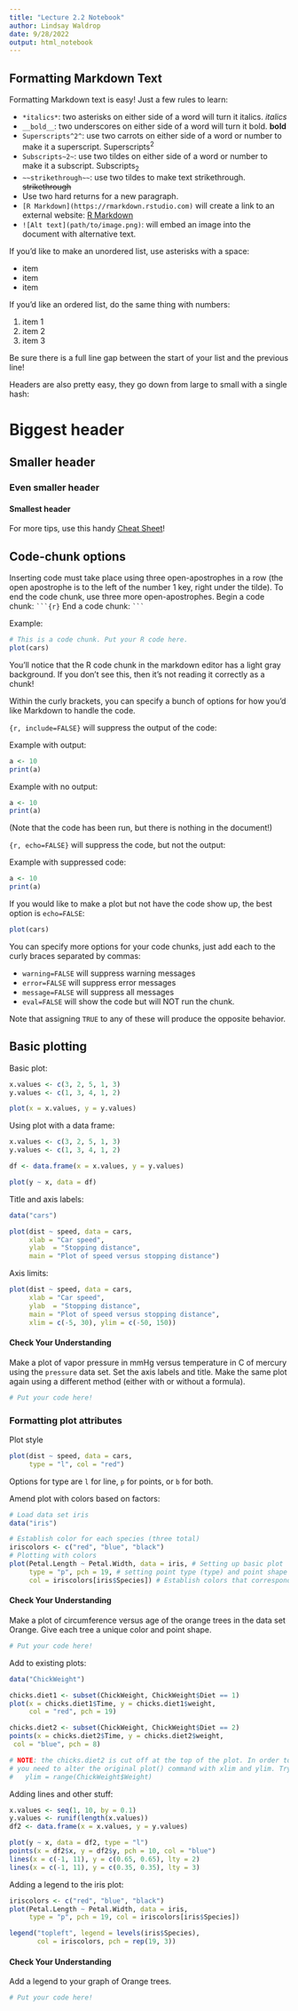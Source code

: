 ```yaml
---
title: "Lecture 2.2 Notebook"
author: Lindsay Waldrop
date: 9/28/2022
output: html_notebook
---
```


## Formatting Markdown Text 

Formatting Markdown text is easy! Just a few rules to learn: 

 * `*italics*`: two asterisks on either side of a word will turn it italics. *italics*
 * `__bold__`: two underscores on either side of a word will turn it bold. __bold__
 * `Superscripts^2^`: use two carrots on either side of a word or number to make it a superscript. Superscripts^2^
 * `Subscripts~2~`: use two tildes on either side of a word or number to make it a subscript. Subscripts~2~
 * `~~strikethrough~~`: use two tildes to make text strikethrough. ~~strikethrough~~
 * Use two hard returns for a new paragraph. 
 * `[R Markdown](https://rmarkdown.rstudio.com)` will create a link to an external website: [R Markdown](https://rmarkdown.rstudio.com)
 * `![Alt text](path/to/image.png)`: will embed an image into the document with alternative text. 
 
If you'd like to make an unordered list, use asterisks with a space: 

 * item
 * item
 * item 
 
If you'd like an ordered list, do the same thing with numbers: 

 1. item 1
 2. item 2
 3. item 3

Be sure there is a full line gap between the start of your list and the previous line! 

Headers are also pretty easy, they go down from large to small with a single hash: 

# Biggest header

## Smaller header

### Even smaller header 

#### Smallest header

For more tips, use this handy [Cheat Sheet](https://www.rstudio.com/wp-content/uploads/2015/02/rmarkdown-cheatsheet.pdf)!

## Code-chunk options

Inserting code must take place using three open-apostrophes in a row (the open apostrophe is to the left of the number 1 key, right under the tilde). To end the code chunk, use three more open-apostrophes. 
Begin a code chunk: ` ```{r}`
End a code chunk: ` ``` `

Example: 
```r
# This is a code chunk. Put your R code here.
plot(cars)
```

You'll notice that the R code chunk in the markdown editor has a light gray background. If you don't see this, then it's not reading it correctly as a chunk!

Within the curly brackets, you can specify a bunch of options for how you'd like Markdown to handle the code. 

`{r, include=FALSE}` will suppress the output of the code: 
 
Example with output:
```r
a <- 10
print(a)
```
 
Example with no output: 
```r
a <- 10
print(a)
```
(Note that the code has been run, but there is nothing in the document!)

`{r, echo=FALSE}` will suppress the code, but not the output:

Example with suppressed code: 
```r
a <- 10
print(a)
```

If you would like to make a plot but not have the code show up, the best option is `echo=FALSE`:

```r
plot(cars)
```

You can specify more options for your code chunks, just add each to the curly braces separated by commas: 

 * `warning=FALSE` will suppress warning messages
 * `error=FALSE` will suppress error messages
 * `message=FALSE` will suppress all messages
 * `eval=FALSE` will show the code but will NOT run the chunk.
 
Note that assigning `TRUE` to any of these will produce the opposite behavior. 
 

## Basic plotting 

Basic plot: 

```r
x.values <- c(3, 2, 5, 1, 3)
y.values <- c(1, 3, 4, 1, 2)

plot(x = x.values, y = y.values)
```

Using plot with a data frame: 

```r
x.values <- c(3, 2, 5, 1, 3)
y.values <- c(1, 3, 4, 1, 2)

df <- data.frame(x = x.values, y = y.values)

plot(y ~ x, data = df)
```

Title and axis labels: 

```r
data("cars")

plot(dist ~ speed, data = cars, 
     xlab = "Car speed",
     ylab  = "Stopping distance", 
     main = "Plot of speed versus stopping distance")
```

Axis limits: 

```r
plot(dist ~ speed, data = cars,
     xlab = "Car speed",
     ylab  = "Stopping distance",
     main = "Plot of speed versus stopping distance",
     xlim = c(-5, 30), ylim = c(-50, 150))
```

#### Check Your Understanding

Make a plot of vapor pressure in mmHg versus temperature in C of mercury using the `pressure` data set. Set the axis labels and title. Make the same plot again using a different method (either with or without a formula).

```r
# Put your code here! 


```


### Formatting plot attributes

Plot style

```r
plot(dist ~ speed, data = cars,
     type = "l", col = "red")
```
Options for type are `l` for line, `p` for points, or `b` for both. 

Amend plot with colors based on factors: 
```r
# Load data set iris
data("iris")

# Establish color for each species (three total)
iriscolors <- c("red", "blue", "black")
# Plotting with colors
plot(Petal.Length ~ Petal.Width, data = iris, # Setting up basic plot
     type = "p", pch = 19, # setting point type (type) and point shape (pch)
     col = iriscolors[iris$Species]) # Establish colors that correspond to species
```


#### Check Your Understanding

Make a plot of circumference versus age of the orange trees in the data set Orange. Give each tree a unique color and point shape. 

```r
# Put your code here! 


```


Add to existing plots: 

```r
data("ChickWeight")

chicks.diet1 <- subset(ChickWeight, ChickWeight$Diet == 1)
plot(x = chicks.diet1$Time, y = chicks.diet1$weight, 
     col = "red", pch = 19)

chicks.diet2 <- subset(ChickWeight, ChickWeight$Diet == 2)
points(x = chicks.diet2$Time, y = chicks.diet2$weight, 
 col = "blue", pch = 8)

# NOTE: the chicks.diet2 is cut off at the top of the plot. In order to fix this, 
# you need to alter the original plot() command with xlim and ylim. Try adding 
#   ylim = range(ChickWeight$Weight)
```

Adding lines and other stuff:
```r
x.values <- seq(1, 10, by = 0.1)
y.values <- runif(length(x.values))
df2 <- data.frame(x = x.values, y = y.values)

plot(y ~ x, data = df2, type = "l")
points(x = df2$x, y = df2$y, pch = 10, col = "blue")
lines(x = c(-1, 11), y = c(0.65, 0.65), lty = 2)
lines(x = c(-1, 11), y = c(0.35, 0.35), lty = 3)
```

Adding a legend to the iris plot: 
```r
iriscolors <- c("red", "blue", "black")
plot(Petal.Length ~ Petal.Width, data = iris,
     type = "p", pch = 19, col = iriscolors[iris$Species])

legend("topleft", legend = levels(iris$Species), 
       col = iriscolors, pch = rep(19, 3))
```

#### Check Your Understanding

Add a legend to your graph of Orange trees. 

```r
# Put your code here! 


```
